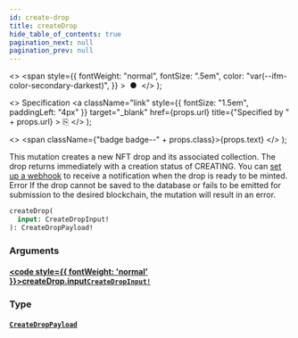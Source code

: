 ```yaml
---
id: create-drop
title: createDrop
hide_table_of_contents: true
pagination_next: null
pagination_prev: null
---
```


  <>
    <span
      style={{
        fontWeight: "normal",
        fontSize: ".5em",
        color: "var(--ifm-color-secondary-darkest)",
      }}
    >
      &nbsp;●&nbsp;
    </span>
  </>
);

  <>
    Specification
    <a
      className="link"
      style={{ fontSize: "1.5em", paddingLeft: "4px" }}
      target="_blank"
      href={props.url}
      title={"Specified by " + props.url}
    >
      ⎘
    </a>
  </>
);

  <>
    <span className={"badge badge--" + props.class}>{props.text}</span>
  </>
);

This mutation creates a new NFT drop and its associated collection. The drop returns immediately with a creation status of CREATING. You can [set up a webhook](../../hub/For%20Developers/webhooks-overview) to receive a notification when the drop is ready to be minted.
Error
If the drop cannot be saved to the database or fails to be emitted for submission to the desired blockchain, the mutation will result in an error.

```graphql
createDrop(
  input: CreateDropInput!
): CreateDropPayload!
```

### Arguments

#### [<code style={{ fontWeight: 'normal' }}>createDrop.<b>input</b></code>](#)<Bullet />[`CreateDropInput!`](/api/inputs/create-drop-input) <Badge class="secondary" text="non-null"/> <Badge class="secondary" text="input"/>

>

### Type

#### [`CreateDropPayload`](/api/objects/create-drop-payload) <Badge class="secondary" text="object"/>

>
